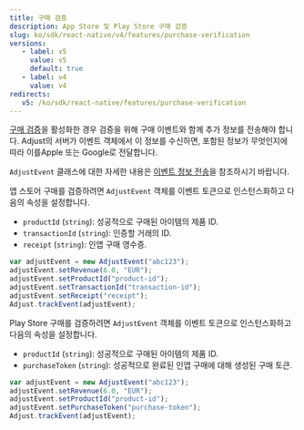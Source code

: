 ```yaml
---
title: 구매 검증
description: App Store 및 Play Store 구매 검증
slug: ko/sdk/react-native/v4/features/purchase-verification
versions:
   - label: v5
     value: v5
     default: true
   - label: v4
     value: v4
redirects:
   v5: /ko/sdk/react-native/features/purchase-verification
---
```


[구매 검증](https://help.adjust.com/ko/article/purchase-verification)을 활성화한 경우 검증을 위해 구매 이벤트와 함께 추가 정보를 전송해야 합니다. Adjust의 서버가 이벤트 객체에서 이 정보를 수신하면, 포함된 정보가 무엇인지에 따라 이를Apple 또는 Google로 전달합니다.

<Callout type="seealso">

`AdjustEvent` 클래스에 대한 자세한 내용은 [이벤트 정보 전송](/ko/sdk/react-native/features/events)을 참조하시기 바랍니다.

</Callout>
<Tabs>
<Tab title="App Store" icon="StoreAppStore" sync="appstore">

앱 스토어 구매를 검증하려면 `AdjustEvent` 객체를 이벤트 토큰으로 인스턴스화하고 다음의 속성을 설정합니다.

- `productId` \(`string`\): 성공적으로 구매된 아이템의 제품 ID.
- `transactionId` \(`string`\): 인증할 거래의 ID.
- `receipt` \(`string`\): 인앱 구매 영수증.

```js
var adjustEvent = new AdjustEvent("abc123");
adjustEvent.setRevenue(6.0, "EUR");
adjustEvent.setProductId("product-id");
adjustEvent.setTransactionId("transaction-id");
adjustEvent.setReceipt("receipt");
Adjust.trackEvent(adjustEvent);
```

</Tab>
<Tab title="Play Store" icon="PlatformGooglePlay" sync="playstore">

Play Store 구매를 검증하려면 `AdjustEvent` 객체를 이벤트 토큰으로 인스턴스화하고 다음의 속성을 설정합니다.

- `productId` \(`string`\): 성공적으로 구매된 아이템의 제품 ID.
- `purchaseToken` \(`string`\): 성공적으로 완료된 인앱 구매에 대해 생성된 구매 토큰.

```js
var adjustEvent = new AdjustEvent("abc123");
adjustEvent.setRevenue(6.0, "EUR");
adjustEvent.setProductId("product-id");
adjustEvent.setPurchaseToken("purchase-token");
Adjust.trackEvent(adjustEvent);
```

</Tab>
</Tabs>

